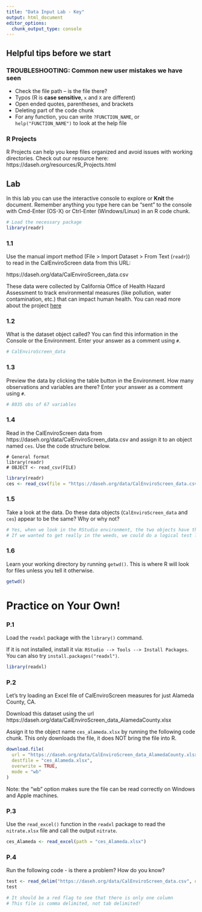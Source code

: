 ```yaml
---
title: "Data Input Lab - Key"
output: html_document
editor_options: 
  chunk_output_type: console
---
```


## Helpful tips before we start

### TROUBLESHOOTING: Common new user mistakes we have seen

- Check the file path -- is the file there?  
- Typos (R is **case sensitive**, `x` and `X` are different)  
- Open ended quotes, parentheses, and brackets     
- Deleting part of the code chunk  
- For any function, you can write `?FUNCTION_NAME`, or `help("FUNCTION_NAME")` to look at the help file

### R Projects

R Projects can help you keep files organized and avoid issues with working directories. Check out our resource here: https://daseh.org/resources/R_Projects.html


## Lab

In this lab you can use the interactive console to explore or **Knit** the document. 
Remember anything you type here can be "sent" to the console with Cmd-Enter (OS-X) or Ctrl-Enter (Windows/Linux) in an R code chunk.

```r
# Load the necessary package
library(readr)
```

### 1.1

Use the manual import method (File > Import Dataset > From Text (`readr`)) to read in the CalEnviroScreen data from this URL:

https://daseh.org/data/CalEnviroScreen_data.csv

These data were collected by California Office of Health Hazard Assessment to track environmental measures (like pollution, water contamination, etc.) that can impact human health. You can read more about the project [here](https://calenviroscreen-oehha.hub.arcgis.com/)

### 1.2

What is the dataset object called? You can find this information in the Console or the Environment. Enter your answer as a comment using `#`.

```r
# CalEnviroScreen_data
```

### 1.3

Preview the data by clicking the table button in the Environment. How many observations and variables are there? Enter your answer as a comment using `#`.

```r
# 8035 obs of 67 variables
```

### 1.4

Read in the CalEnviroScreen data from https://daseh.org/data/CalEnviroScreen_data.csv
and assign it to an object named `ces`. Use the code structure below.

```
# General format
library(readr)
# OBJECT <- read_csv(FILE)
```

```r
library(readr)
ces <- read_csv(file = "https://daseh.org/data/CalEnviroScreen_data.csv")
```

### 1.5

Take a look at the data. Do these data objects (`CalEnviroScreen_data` and `ces`) appear to be the same? Why or why not?

```r
# Yes, when we look in the RStudio environment, the two objects have the same dimensions. If we use the View() or str() functions, we can also see in more detail that the data is the same. 
# If we wanted to get really in the weeds, we could do a logical test like all.equal(CalEnviroScreen, ces)
```

### 1.6

Learn your working directory by running `getwd()`. This is where R will look for files unless you tell it otherwise.

```r
getwd()
```


# Practice on Your Own!

### P.1

Load the `readxl` package with the `library()` command. 

If it is not installed, install it via: `RStudio --> Tools --> Install Packages`. You can also try `install.packages("readxl")`.

```r
library(readxl)
```

### P.2
Let's try loading an Excel file of CalEnviroScreen measures for just Alameda County, CA.

Download this dataset using the url https://daseh.org/data/CalEnviroScreen_data_AlamedaCounty.xlsx

Assign it to the object name `ces_alameda.xlsx` by running the following code chunk. This only downloads the file, it does NOT bring the file into R.

```r
download.file(
  url = "https://daseh.org/data/CalEnviroScreen_data_AlamedaCounty.xlsx",
  destfile = "ces_Alameda.xlsx",
  overwrite = TRUE,
  mode = "wb"
)
```

Note: the "wb" option makes sure the file can be read correctly on Windows and Apple machines.

### P.3

Use the `read_excel()` function in the `readxl` package to read the `nitrate.xlsx` file and call the output `nitrate`. 

```r
ces_Alameda <- read_excel(path = "ces_Alameda.xlsx")
```

### P.4

Run the following code - is there a problem? How do you know?

```r
test <- read_delim("https://daseh.org/data/CalEnviroScreen_data.csv", delim = "\t")
test
```

```r
# It should be a red flag to see that there is only one column 
# This file is comma delimited, not tab delimited!
```
